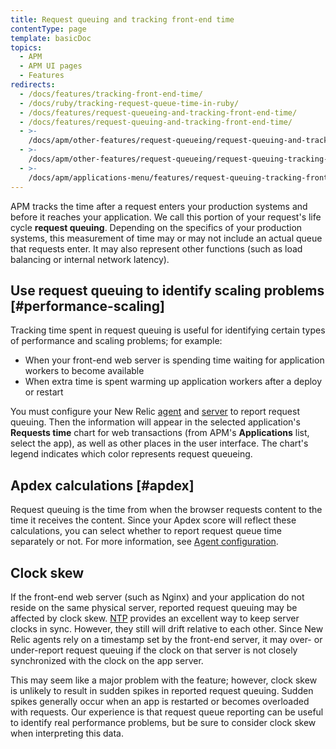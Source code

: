 ```yaml
---
title: Request queuing and tracking front-end time
contentType: page
template: basicDoc
topics:
  - APM
  - APM UI pages
  - Features
redirects:
  - /docs/features/tracking-front-end-time/
  - /docs/ruby/tracking-request-queue-time-in-ruby/
  - /docs/features/request-queueing-and-tracking-front-end-time/
  - /docs/features/request-queuing-and-tracking-front-end-time/
  - >-
    /docs/apm/other-features/request-queueing/request-queuing-and-tracking-front-end-time/
  - >-
    /docs/apm/other-features/request-queueing/request-queuing-tracking-front-end-time/
  - >-
    /docs/apm/applications-menu/features/request-queuing-tracking-front-end-time/
---
```


APM tracks the time after a request enters your production systems and before it reaches your application. We call this portion of your request's life cycle **request queuing**. Depending on the specifics of your production systems, this measurement of time may or may not include an actual queue that requests enter. It may also represent other functions (such as load balancing or internal network latency).

## Use request queuing to identify scaling problems [#performance-scaling]

Tracking time spent in request queuing is useful for identifying certain types of performance and scaling problems; for example:

* When your front-end web server is spending time waiting for application workers to become available
* When extra time is spent warming up application workers after a deploy or restart

You must configure your New Relic [agent](/docs/features/configuring-request-queue-reporting) and [server](/docs/features/request-queue-server-configuration-examples) to report request queuing. Then the information will appear in the selected application's **Requests time** chart for web transactions (from APM's **Applications** list, select the app), as well as other places in the user interface. The chart's legend indicates which color represents request queueing.

## Apdex calculations [#apdex]

Request queuing is the time from when the browser requests content to the time it receives the content. Since your Apdex score will reflect these calculations, you can select whether to report request queue time separately or not. For more information, see [Agent configuration](/docs/features/configuring-request-queue-reporting).

## Clock skew

If the front-end web server (such as Nginx) and your application do not reside on the same physical server, reported request queuing may be affected by clock skew. [NTP](http://www.ntp.org/ "Link opens in a new window") provides an excellent way to keep server clocks in sync. However, they still will drift relative to each other. Since New Relic agents rely on a timestamp set by the front-end server, it may over- or under-report request queuing if the clock on that server is not closely synchronized with the clock on the app server.

This may seem like a major problem with the feature; however, clock skew is unlikely to result in sudden spikes in reported request queuing. Sudden spikes generally occur when an app is restarted or becomes overloaded with requests. Our experience is that request queue reporting can be useful to identify real performance problems, but be sure to consider clock skew when interpreting this data.
